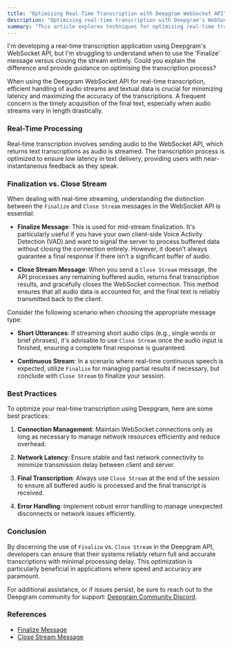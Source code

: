 ```yaml
---
title: "Optimizing Real-Time Transcription with Deepgram WebSocket API"
description: "Optimising real-time transcription with Deepgram's WebSocket API for efficient handling of audio streams and textual data."
summary: "This article explores techniques for optimising real-time transcription using Deepgram's WebSocket API, focusing on efficient handling of audio streams and textual data to minimise latency and maximise accuracy. It clarifies the distinction between the 'Finalize' message for mid-stream finalisation and closing the stream entirely."
---
```


<CommunityQuestion>I'm developing a real-time transcription application using Deepgram's WebSocket API, but I'm struggling to understand when to use the 'Finalize' message versus closing the stream entirely. Could you explain the difference and provide guidance on optimising the transcription process?</CommunityQuestion>

When using the Deepgram WebSocket API for real-time transcription, efficient handling of audio streams and textual data is crucial for minimizing latency and maximizing the accuracy of the transcriptions. A frequent concern is the timely acquisition of the final text, especially when audio streams vary in length drastically.

### Real-Time Processing

Real-time transcription involves sending audio to the WebSocket API, which returns text transcriptions as audio is streamed. The transcription process is optimized to ensure low latency in text delivery, providing users with near-instantaneous feedback as they speak.

### Finalization vs. Close Stream

When dealing with real-time streaming, understanding the distinction between the `Finalize` and `Close Stream` messages in the WebSocket API is essential:

- **Finalize Message**: This is used for mid-stream finalization. It's particularly useful if you have your own client-side Voice Activity Detection (VAD) and want to signal the server to process buffered data without closing the connection entirely. However, it doesn’t always guarantee a final response if there isn’t a significant buffer of audio.

- **Close Stream Message**: When you send a `Close Stream` message, the API processes any remaining buffered audio, returns final transcription results, and gracefully closes the WebSocket connection. This method ensures that all audio data is accounted for, and the final text is reliably transmitted back to the client.

Consider the following scenario when choosing the appropriate message type:

- **Short Utterances**: If streaming short audio clips (e.g., single words or brief phrases), it's advisable to use `Close Stream` once the audio input is finished, ensuring a complete final response is guaranteed.

- **Continuous Stream**: In a scenario where real-time continuous speech is expected, utilize `Finalize` for managing partial results if necessary, but conclude with `Close Stream` to finalize your session.

### Best Practices

To optimize your real-time transcription using Deepgram, here are some best practices:

1. **Connection Management**: Maintain WebSocket connections only as long as necessary to manage network resources efficiently and reduce overhead.

2. **Network Latency**: Ensure stable and fast network connectivity to minimize transmission delay between client and server.

3. **Final Transcription**: Always use `Close Stream` at the end of the session to ensure all buffered audio is processed and the final transcript is received.

4. **Error Handling**: Implement robust error handling to manage unexpected disconnects or network issues efficiently.

### Conclusion

By discerning the use of `Finalize` vs. `Close Stream` in the Deepgram API, developers can ensure that their systems reliably return full and accurate transcriptions with minimal processing delay. This optimization is particularly beneficial in applications where speed and accuracy are paramount.

For additional assistance, or if issues persist, be sure to reach out to the Deepgram community for support: [Deepgram Community Discord](https://discord.gg/deepgram).

### References
- [Finalize Message](https://developers.deepgram.com/docs/finalize#finalize-confirmation)
- [Close Stream Message](https://developers.deepgram.com/docs/close-stream)
